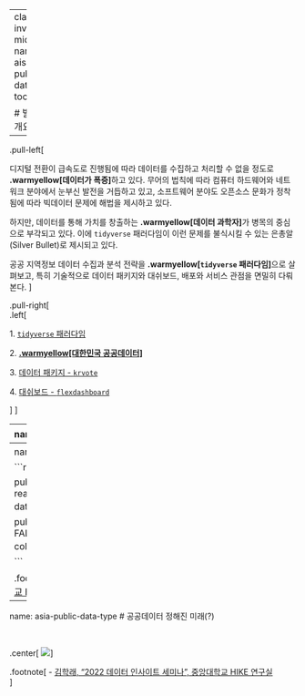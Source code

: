 
---
class: inverse, middle
name: aisa-public-data-toc

# 발표 개요 

----

.pull-left[

디지털 전환이 급속도로 진행됨에 따라 데이터를 수집하고 처리할 수 없을 정도로 
**.warmyellow[데이터가 폭증]**하고 있다. 무어의 법칙에 따라 컴퓨터 하드웨어와 
네트워크 분야에서 눈부신 발전을 거듭하고 있고, 
소프트웨어 분야도 오픈소스 문화가 정착됨에 따라 빅데이터 문제에 해법을 제시하고 있다.

하지만, 데이터를 통해 가치를 창출하는 **.warmyellow[데이터 과학자]**가 병목의 중심으로 부각되고 있다.
이에 `tidyverse` 패러다임이 이런 문제를 불식시킬 수 있는 은총알(Silver Bullet)로 
제시되고 있다. 

공공 지역정보 데이터 수집과 분석 전략을 **.warmyellow[`tidyverse` 패러다임]**으로 살펴보고,
특히 기술적으로 데이터 패키지와 대쉬보드, 배포와 서비스 관점을 면밀히 다뤄본다.
]
 
.pull-right[   
.left[

1\. [`tidyverse` 패러다임](#aisa-tidyverse-toc)

2\. **[.warmyellow[대한민국 공공데이터]](#aisa-public-data-toc)**

3\. [데이터 패키지 - `krvote`](#aisa-krvote-toc)

4\. [대쉬보드 - `flexdashboard`](#aisa-dashboard-toc)

]
] <!--end of right-column-->  

---
name: asia-public-data
# 공공데이터 포털


```r
library(tidyverse)
library(readxl)
library(reactable)

public_dat <- readxl::read_excel(glue::glue("{here::here()}/data/public-data.xlsx"), sheet = "현황")

public_dat %>% 
  janitor::clean_names(ascii = FALSE) %>% 
  reactable::reactable(defaultPageSize = 10,
                       columns = list(
                         포털명 = colDef(minWidth = 200)))

```


.footnote[
- [김학래, "2022 데이터 인사이트 세미나", 중앙대학교 HIKE 연구실](https://forum.datahub.kr/t/topic/128)   
]

---
name: asia-public-data-type
# 공공데이터 자료 제공 형식


```r
library(tidyverse)
library(readxl)
library(reactable)

public_dat_type <- readxl::read_excel(glue::glue("{here::here()}/data/public-data.xlsx"), sheet = "서비스유형")

public_dat_type %>% 
  janitor::clean_names(ascii = FALSE) %>% 
  reactable::reactable(defaultPageSize = 10,
                       columns = list(
                         포털_목록 = colDef(minWidth = 60)))

```


.footnote[
- [김학래, "2022 데이터 인사이트 세미나", 중앙대학교 HIKE 연구실](https://forum.datahub.kr/t/topic/128)   
]


---
name: asia-public-data-type
# 공공데이터 정해진 미래(?)

<br>

.center[
![](fig/hike-data-insight.jpg)
]


.footnote[
- [김학래, "2022 데이터 인사이트 세미나", 중앙대학교 HIKE 연구실](https://forum.datahub.kr/t/topic/128)   
]


